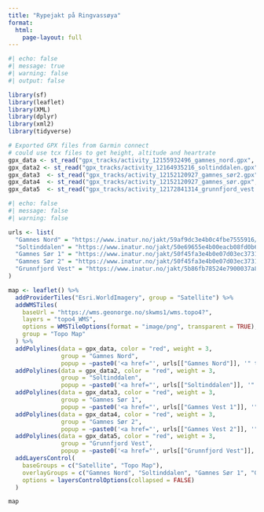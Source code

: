 ```yaml
---
title: "Rypejakt på Ringvassøya"
format: 
  html:
    page-layout: full
---
```



```r
#| echo: false
#| message: true
#| warning: false
#| output: false

library(sf)
library(leaflet)
library(XML)
library(dplyr)
library(xml2)
library(tidyverse)

# Exported GPX files from Garmin connect
# could use tcx files to get height, altitude and heartrate
gpx_data <- st_read("gpx_tracks/activity_12155932496_gamnes_nord.gpx", layer="tracks") 
gpx_data2 <- st_read("gpx_tracks/activity_12164935216_soltinddalen.gpx", layer="tracks") 
gpx_data3  <- st_read("gpx_tracks/activity_12152120927_gamnes_sør2.gpx", layer="tracks") 
gpx_data4  <- st_read("gpx_tracks/activity_12152120927_gamnes_sør.gpx", layer="tracks") 
gpx_data5  <- st_read("gpx_tracks/activity_12172841314_grunnfjord_vest.gpx", layer="tracks") 

```




```r
#| echo: false
#| message: false
#| warning: false

urls <- list(
  "Gamnes Nord" = "https://www.inatur.no/jakt/59af9dc3e4b0c4fbe7555916/smaviltjakt-gamnes-nord-gamnes-utmarkslag",
  "Soltinddalen" = "https://www.inatur.no/jakt/50e69655e4b00eacb08fd0b6/smaviltjakt-i-soltinddalen-pa-ringvassoy",
  "Gamnes Sør 1" = "https://www.inatur.no/jakt/50f45fa3e4b0e07d03ec3731/smaviltjakt-gamnes-sor-gamnes-utmarkslag",
  "Gamnes Sør 2" = "https://www.inatur.no/jakt/50f45fa3e4b0e07d03ec3731/smaviltjakt-gamnes-sor-gamnes-utmarkslag",
  "Grunnfjord Vest" = "https://www.inatur.no/jakt/5b86fb78524e7900037a8dfc/smaviltjakt-i-grunnfjord-nord-pa-ringvassoya"
)

map <- leaflet() %>%
  addProviderTiles("Esri.WorldImagery", group = "Satellite") %>%
  addWMSTiles(
    baseUrl = "https://wms.geonorge.no/skwms1/wms.topo4?",
    layers = "topo4_WMS",
    options = WMSTileOptions(format = "image/png", transparent = TRUE),
    group = "Topo Map"
  ) %>%
  addPolylines(data = gpx_data, color = "red", weight = 3, 
               group = "Gamnes Nord", 
               popup = ~paste0('<a href="', urls[["Gamnes Nord"]], '" target="_blank">Kjøp kart på inatur.no</a>')) %>%
  addPolylines(data = gpx_data2, color = "red", weight = 3, 
               group = "Soltinddalen", 
               popup = ~paste0('<a href="', urls[["Soltinddalen"]], '" target="_blank">Kjøp kart på inatur.no</a>')) %>%
  addPolylines(data = gpx_data3, color = "red", weight = 3, 
               group = "Gamnes Sør 1", 
               popup = ~paste0('<a href="', urls[["Gamnes Vest 1"]], '" target="_blank">Kjøp kart på inatur.no</a>')) %>%
  addPolylines(data = gpx_data4, color = "red", weight = 3, 
               group = "Gamnes Sør 2", 
               popup = ~paste0('<a href="', urls[["Gamnes Vest 2"]], '" target="_blank">Kjøp kart på inatur.no</a>')) %>%
  addPolylines(data = gpx_data5, color = "red", weight = 3, 
               group = "Grunnfjord Vest", 
               popup = ~paste0('<a href="', urls[["Grunnfjord Vest"]], '" target="_blank">Kjøp kart på inatur.no</a>')) %>%
  addLayersControl(
    baseGroups = c("Satellite", "Topo Map"),
    overlayGroups = c("Gamnes Nord", "Soltinddalen", "Gamnes Sør 1", "Gamnes Sør 2", "Grunnfjord Vest"),
    options = layersControlOptions(collapsed = FALSE)
  )

map

```




